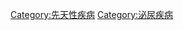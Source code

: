 {{ICD category|Q60-Q64|XVII}}
{{Commonscat|Congenital diseases and disorders of urinary system}}

[[Category:先天性疾病|Category:先天性疾病]]
[[Category:泌尿疾病|Category:泌尿疾病]]